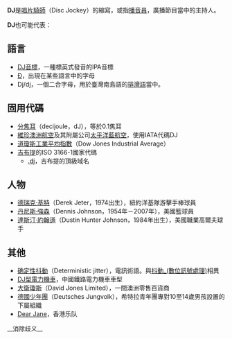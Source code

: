 '''DJ'''是[[唱片騎師|唱片騎師]]（Disc Jockey）的縮寫，或指[[播音員|播音員]]，廣播節目當中的主持人。

'''DJ'''也可能代表：

==語言==
*[[DJ音標|DJ音標]]，一種標英式發音的IPA音標
*[[Đ|Đ]]，出現在某些語言中的字母
*Dj/dj，一個二合字母，用於臺灣南島語的[[排灣語|排灣語]]當中。

==固用代碼==
*[[數量級_(能量)#10-1|分焦耳]]（decijoule，dJ），等於0.1焦耳
*[[維珍澳洲航空|維珍澳洲航空]]及其附屬公司[[太平洋藍航空|太平洋藍航空]]，使用IATA代碼DJ
*[[道瓊斯工業平均指數|道瓊斯工業平均指數]]（Dow Jones Industrial Average）
*[[吉布提|吉布提]]的ISO 3166-1國家代碼
**[[.dj|.dj]]，吉布提的頂級域名

==人物==
*[[德瑞克·基特|德瑞克·基特]]（Derek Jeter，1974出生），紐約洋基隊游擊手棒球員
*[[丹尼斯·強森|丹尼斯·強森]]（Dennis Johnson，1954年－2007年），美國籃球員
*[[達斯汀·約翰遜|達斯汀·約翰遜]]（Dustin Hunter Johnson，1984年出生），美國職業高爾夫球手

==其他==
*[[抖動|确定性抖動]]（Deterministic jitter），電訊術語。與[[抖動_(數位訊號處理)|抖動_(數位訊號處理)]]相異
*[[DJ型電力機車|DJ型電力機車]]，中國鐵路電力機車車型
*[[大衛瓊斯|大衛瓊斯]]（David Jones Limited），一間澳洲零售百貨商
*[[德國少年團|德國少年團]]（Deutsches Jungvolk），希特拉青年團專對10至14歲男孩設置的下屬組織
* [[Dear_Jane|Dear Jane]]，香港乐队

{{Disambig|Cat=二字拉丁字母縮寫消歧義}}
__消除歧义__